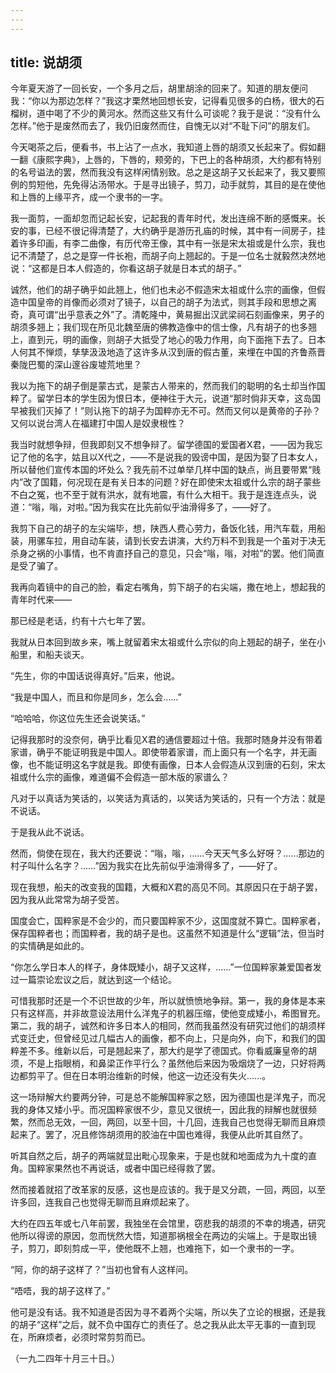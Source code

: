 ```yaml
---
---
---
```

title: 说胡须
---



今年夏天游了一回长安，一个多月之后，胡里胡涂的回来了。知道的朋友便问我：“你以为那边怎样？”我这才栗然地回想长安，记得看见很多的白杨，很大的石榴树，道中喝了不少的黄河水。然而这些又有什么可谈呢？我于是说：“没有什么怎样。”他于是废然而去了，我仍旧废然而住，自愧无以对“不耻下问”的朋友们。

今天喝茶之后，便看书，书上沾了一点水，我知道上唇的胡须又长起来了。假如翻一翻《康熙字典》，上唇的，下唇的，颊旁的，下巴上的各种胡须，大约都有特别的名号谥法的罢，然而我没有这样闲情别致。总之是这胡子又长起来了，我又要照例的剪短他，先免得沾汤带水。于是寻出镜子，剪刀，动手就剪，其目的是在使他和上唇的上缘平齐，成一个隶书的一字。

我一面剪，一面却忽而记起长安，记起我的青年时代，发出连绵不断的感慨来。长安的事，已经不很记得清楚了，大约确乎是游历孔庙的时候，其中有一间房子，挂着许多印画，有李二曲像，有历代帝王像，其中有一张是宋太祖或是什么宗，我也记不清楚了，总之是穿一件长袍，而胡子向上翘起的。于是一位名士就毅然决然地说：“这都是日本人假造的，你看这胡子就是日本式的胡子。”

诚然，他们的胡子确乎如此翘上，他们也未必不假造宋太祖或什么宗的画像，但假造中国皇帝的肖像而必须对了镜子，以自己的胡子为法式，则其手段和思想之离奇，真可谓“出乎意表之外”了。清乾隆中，黄易掘出汉武梁祠石刻画像来，男子的胡须多翘上；我们现在所见北魏至唐的佛教造像中的信士像，凡有胡子的也多翘上，直到元，明的画像，则胡子大抵受了地心的吸力作用，向下面拖下去了。日本人何其不惮烦，孳孳汲汲地造了这许多从汉到唐的假古董，来埋在中国的齐鲁燕晋秦陇巴蜀的深山邃谷废墟荒地里？

我以为拖下的胡子倒是蒙古式，是蒙古人带来的，然而我们的聪明的名士却当作国粹了。留学日本的学生因为恨日本，便神往于大元，说道“那时倘非天幸，这岛国早被我们灭掉了！”则认拖下的胡子为国粹亦无不可。然而又何以是黄帝的子孙？又何以说台湾人在福建打中国人是奴隶根性？

我当时就想争辩，但我即刻又不想争辩了。留学德国的爱国者X君，——因为我忘记了他的名字，姑且以X代之，——不是说我的毁谤中国，是因为娶了日本女人，所以替他们宣传本国的坏处么？我先前不过单举几样中国的缺点，尚且要带累“贱内”改了国籍，何况现在是有关日本的问题？好在即使宋太祖或什么宗的胡子蒙些不白之冤，也不至于就有洪水，就有地震，有什么大相干。我于是连连点头，说道：“嗡，嗡，对啦。”因为我实在比先前似乎油滑得多了，——好了。

我剪下自己的胡子的左尖端毕，想，陕西人费心劳力，备饭化钱，用汽车载，用船装，用骡车拉，用自动车装，请到长安去讲演，大约万料不到我是一个虽对于决无杀身之祸的小事情，也不肯直抒自己的意见，只会“嗡，嗡，对啦”的罢。他们简直是受了骗了。

我再向着镜中的自己的脸，看定右嘴角，剪下胡子的右尖端，撒在地上，想起我的青年时代来——

那已经是老话，约有十六七年了罢。

我就从日本回到故乡来，嘴上就留着宋太祖或什么宗似的向上翘起的胡子，坐在小船里，和船夫谈天。

“先生，你的中国话说得真好。”后来，他说。

“我是中国人，而且和你是同乡，怎么会……”

“哈哈哈，你这位先生还会说笑话。”

记得我那时的没奈何，确乎比看见X君的通信要超过十倍。我那时随身并没有带着家谱，确乎不能证明我是中国人。即使带着家谱，而上面只有一个名字，并无画像，也不能证明这名字就是我。即使有画像，日本人会假造从汉到唐的石刻，宋太祖或什么宗的画像，难道偏不会假造一部木版的家谱么？

凡对于以真话为笑话的，以笑话为真话的，以笑话为笑话的，只有一个方法：就是不说话。

于是我从此不说话。

然而，倘使在现在，我大约还要说：“嗡，嗡，……今天天气多么好呀？……那边的村子叫什么名字？……”因为我实在比先前似乎油滑得多了，——好了。

现在我想，船夫的改变我的国籍，大概和X君的高见不同。其原因只在于胡子罢，因为我从此常常为胡子受苦。

国度会亡，国粹家是不会少的，而只要国粹家不少，这国度就不算亡。国粹家者，保存国粹者也；而国粹者，我的胡子是也。这虽然不知道是什么“逻辑”法，但当时的实情确是如此的。

“你怎么学日本人的样子，身体既矮小，胡子又这样，……”一位国粹家兼爱国者发过一篇崇论宏议之后，就达到这一个结论。

可惜我那时还是一个不识世故的少年，所以就愤愤地争辩。第一，我的身体是本来只有这样高，并非故意设法用什么洋鬼子的机器压缩，使他变成矮小，希图冒充。第二，我的胡子，诚然和许多日本人的相同，然而我虽然没有研究过他们的胡须样式变迁史，但曾经见过几幅古人的画像，都不向上，只是向外，向下，和我们的国粹差不多。维新以后，可是翘起来了，那大约是学了德国式。你看威廉皇帝的胡须，不是上指眼梢，和鼻梁正作平行么？虽然他后来因为吸烟烧了一边，只好将两边都剪平了。但在日本明治维新的时候，他这一边还没有失火……。

这一场辩解大约要两分钟，可是总不能解国粹家之怒，因为德国也是洋鬼子，而况我的身体又矮小乎。而况国粹家很不少，意见又很统一，因此我的辩解也就很频繁，然而总无效，一回，两回，以至十回，十几回，连我自己也觉得无聊而且麻烦起来了。罢了，况且修饰胡须用的胶油在中国也难得，我便从此听其自然了。

听其自然之后，胡子的两端就显出毗心现象来，于是也就和地面成为九十度的直角。国粹家果然也不再说话，或者中国已经得救了罢。

然而接着就招了改革家的反感，这也是应该的。我于是又分疏，一回，两回，以至许多回，连我自己也觉得无聊而且麻烦起来了。

大约在四五年或七八年前罢，我独坐在会馆里，窃悲我的胡须的不幸的境遇，研究他所以得谤的原因，忽而恍然大悟，知道那祸根全在两边的尖端上。于是取出镜子，剪刀，即刻剪成一平，使他既不上翘，也难拖下，如一个隶书的一字。

“阿，你的胡子这样了？”当初也曾有人这样问。

“唔唔，我的胡子这样了。”

他可是没有话。我不知道是否因为寻不着两个尖端，所以失了立论的根据，还是我的胡子“这样”之后，就不负中国存亡的责任了。总之我从此太平无事的一直到现在，所麻烦者，必须时常剪剪而已。

（一九二四年十月三十日。）